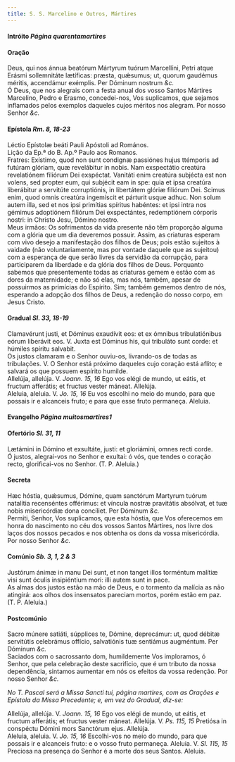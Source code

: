 ```yaml
---
title: S. S. Marcelino e Outros, Mártires
---
```



<h4 class="text-center">Intróito <em>Página quarentamartires</em></h4>

<h4 class="text-center">Oração</h4>
<div class="container-fluid">
<div class="row">
<div class="col-6 dropcaps text-justify">
Deus, qui nos ánnua beatórum Mártyrum tuórum Marcellíni, Petri atque Erásmi sollemnitáte lætíficas: præsta, quǽsumus; ut, quorum gaudémus méritis, accendámur exémplis. Per Dóminum nostrum <em>&c.</em>
</div>
<div class="col-6 dropcaps text-justify">
Ó Deus, que nos alegrais com a festa anual dos vosso Santos Mártires Marcelino, Pedro e Erasmo, concedei-nos, Vos suplicamos, que sejamos inflamados pelos exemplos daqueles cujos méritos nos alegram. Por nosso Senhor <em>&c.</em>
</div>
</div>
</div>

<h4 class="text-center">Epístola <em>Rm. 8, 18-23</em></h4>
<div class="container-fluid">
<div class="row">
<div class="col-6 text-justify">
Léctio Epístolæ beáti Pauli Apóstoli ad Romános.
</div>
<div class="col-6 text-justify">
Lição da Ep.ª do B. Ap.º Paulo aos Romanos.
</div>
<div class="col-6 dropcaps text-justify">
Fratres: Exístimo, quod non sunt condignæ passiónes hujus ttémporis ad futúram glóriam, quæ revelábitur in nobis. Nam exspectátio creatúra revelatiónem filiórum Dei exspéctat. Vanitáti enim creatúra subjécta est non volens, sed propter eum, qui subjécit eam in spe: quia et ipsa creatúra liberábitur a servitúte corruptiónis, in libertátem glóriæ filiórum Dei. Scimus enim, quod omnis creatúra ingemíscit et párturit usque adhuc. Non solum autem illa, sed et nos ipsi primítias spíritus habéntes: et ipsi intra nos gémimus adoptiónem filiórum Dei exspectántes, redemptiónem córporis nostri: in Christo Jesu, Dómino nostro.
</div>
<div class="col-6 dropcaps text-justify">
Meus irmãos: Os sofrimentos da vida presente não têm proporção alguma com a glória que um dia deveremos possuir. Assim, as criaturas esperam com vivo desejo a manifestação dos filhos de Deus; pois estão sujeitos à vaidade (não voluntariamente, mas por vontade daquele que as sujeitou) com a esperança de que serão livres da servidão da corrupção, para participarem da liberdade e da glória dos filhos de Deus. Porquanto sabemos que presentemente todas as criaturas gemem e estão com as dores da maternidade; e não só elas, mas nós, também, apesar de possuirmos as primícias do Espírito. Sim; também gememos dentro de nós, esperando a adopção dos filhos de Deus, a redenção do nosso corpo, em Jesus Cristo.
</div>
</div>
</div>

<h4 class="text-center">Gradual <em>Sl. 33, 18-19</em></h4>
<div class="container-fluid">
<div class="row">
<div class="col-6 dropcaps text-justify">
Clamavérunt justi, et Dóminus exaudívit eos: et ex ómnibus tribulatiónibus eórum liberávit eos. V. Juxta est Dóminus his, qui tribuláto sunt corde: et húmiles spíritu salvabit.
</div>
<div class="col-6 dropcaps text-justify">
Os justos clamaram e o Senhor ouviu-os, livrando-os de todas as tribulações. V. O Senhor está próximo daqueles cujo coração está aflito; e salvará os que possuem espírito humilde.
</div>
<div class="col-6 text-justify">
Allelúja, allelúja. V. <em>Joann. 15, 16</em> Ego vos elégi de mundo, ut eátis, et fructum afferátis; et fructus vester máneat. Allelúja.
</div>
<div class="col-6 text-justify">
Aleluia, aleluia. V. <em>Jo. 15, 16</em> Eu vos escolhi no meio do mundo, para que possais ir e alcanceis fruto; e para que esse fruto permaneça. Aleluia.
</div>
</div>
</div>

<h4 class="text-center">Evangelho <em>Página muitosmartires1</em></h4>

<h4 class="text-center">Ofertório <em>Sl. 31, 11</em></h4>
<div class="container-fluid">
<div class="row">
<div class="col-6 dropcaps text-justify">
Lætámini in Dómino et exsultáte, justi: et gloriámini, omnes recti corde.
</div>
<div class="col-6 dropcaps text-justify">
Ó justos, alegrai-vos no Senhor e exultai: ó vós, que tendes o coração recto, glorificai-vos no Senhor. (T. P. Aleluia.)
</div>
</div>
</div>

<h4 class="text-center">Secreta</h4>
<div class="container-fluid">
<div class="row">
<div class="col-6 dropcaps text-justify">
Hæc hóstia, quǽsumus, Dómine, quam sanctórum Martyrum tuórum natalítia recenséntes offérimus: et víncula nostræ pravitátis absólvat, et tuæ nobis misericórdiæ dona concíliet. Per Dóminum <em>&c.</em>
</div>
<div class="col-6 dropcaps text-justify">
Permiti, Senhor, Vos suplicamos, que esta hóstia, que Vos oferecemos em honra do nascimento no céu dos vossos Santos Mártires, nos livre dos laços dos nossos pecados e nos obtenha os dons da vossa misericórdia. Por nosso Senhor <em>&c.</em>
</div>
</div>
</div>

<h4 class="text-center">Comúnio <em>Sb. 3, 1, 2 & 3</em></h4>
<div class="container-fluid">
<div class="row">
<div class="col-6 dropcaps text-justify">
Justórum ánimæ in manu Dei sunt, et non tanget illos torméntum malítiæ visi sunt óculis insipiéntium mori: illi autem sunt in pace.
</div>
<div class="col-6 dropcaps text-justify">
As almas dos justos estão na mão de Deus, e o tormento da malícia as não atingirá: aos olhos dos insensatos pareciam mortos, porém estão em paz. (T. P. Aleluia.)
</div>
</div>
</div>

<h4 class="text-center">Postcomúnio</h4>
<div class="container-fluid">
<div class="row">
<div class="col-6 dropcaps text-justify">
Sacro múnere satiáti, súpplices te, Dómine, deprecámur: ut, quod débitæ servitútis celebrámus offício, salvatiónis tuæ sentiámus augméntum. Per Dóminum <em>&c.</em>
</div>
<div class="col-6 dropcaps text-justify">
Saciados com o sacrossanto dom, humildemente Vos imploramos, ó Senhor, que pela celebração deste sacrifício, que é um tributo da nossa dependência, sintamos aumentar em nós os efeitos da vossa redenção. Por nosso Senhor <em>&c.</em>
</div>
</div>
</div>

<em>No T. Pascal será a Missa Sancti tui, página martires, com as Orações e Epístola da Missa Precedente; e, em vez do Gradual, diz-se:</em>

<div class="container-fluid">
<div class="row">
<div class="col-6 text-justify">
Allelúja, allelúja. V. <em>Joann. 15, 16</em> Ego vos elégi de mundo, ut eátis, et fructum afferátis; et fructus vester máneat. Allelúja. V. <em>Ps. 115, 15</em> Pretiósa in conspéctu Dómini mors Sanctórum ejus. Allelúja.
</div>
<div class="col-6 text-justify">
Aleluia, aleluia. V. <em>Jo. 15, 16</em> Escolhi-vos no meio do mundo, para que possais ir e alcanceis fruto: e o vosso fruto permaneça. Aleluia. V. <em>Sl. 115, 15</em> Preciosa na presença do Senhor é a morte dos seus Santos. Aleluia.
</div>
</div>
</div>
